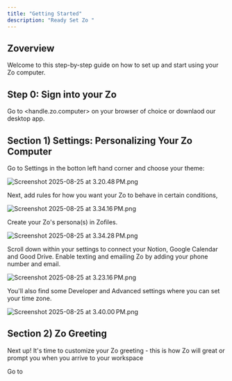 ```yaml
---
title: "Getting Started"
description: "Ready Set Zo "
---
```


## Zoverview

Welcome to this step-by-step guide on how to set up and start using your Zo computer.

## Step 0: Sign into your Zo 

Go to \<handle.zo.computer\> on your browser of choice or downlaod our desktop app.

## Section 1) Settings: Personalizing Your Zo Computer

Go to Settings in the botton left hand corner and choose your theme:

![Screenshot 2025-08-25 at 3.20.48 PM.png](/images/Screenshot2025-08-25at3.20.48PM.png)

Next, add rules for how you want your Zo to behave in certain conditions,

![Screenshot 2025-08-25 at 3.34.16 PM.png](/images/Screenshot2025-08-25at3.34.16PM.png)

Create your Zo's persona(s) in Zofiles.

![Screenshot 2025-08-25 at 3.34.28 PM.png](/images/Screenshot2025-08-25at3.34.28PM.png)

Scroll down within your settings to connect your Notion, Google Calendar and Good Drive. Enable texting and emailing Zo by adding your phone number and email.

![Screenshot 2025-08-25 at 3.23.16 PM.png](/images/Screenshot2025-08-25at3.23.16PM.png)

You'll also find some Developer and Advanced settings where you can set your time zone.

![Screenshot 2025-08-25 at 3.40.00 PM.png](/images/Screenshot2025-08-25at3.40.00PM.png)

## Section 2) Zo Greeting 

Next up\! It's time to customize your Zo greeting - this is how Zo will great or prompt you when you arrive to your workspace

Go to 